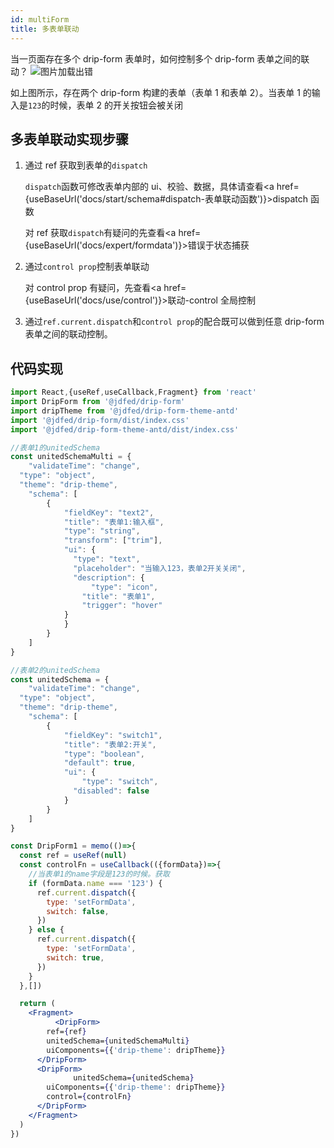 ```yaml
---
id: multiForm
title: 多表单联动
---
```




当一页面存在多个 drip-form 表单时，如何控制多个 drip-form 表单之间的联动？
<img src='https://storage.360buyimg.com/imgtools/272b5853ae-85334460-4cf9-11ec-9620-6d9821f0161f.gif' alt="图片加载出错"/>

如上图所示，存在两个 drip-form 构建的表单（表单 1 和表单 2）。当表单 1 的输入是`123`的时候，表单 2 的开关按钮会被关闭

## 多表单联动实现步骤

1. 通过 ref 获取到表单的`dispatch`

   `dispatch`函数可修改表单内部的 ui、校验、数据，具体请查看<a href={useBaseUrl('docs/start/schema#dispatch-表单联动函数')}>dispatch 函数</a>

   对 ref 获取`dispatch`有疑问的先查看<a href={useBaseUrl('docs/expert/formdata')}>错误于状态捕获</a>

2. 通过`control prop`控制表单联动

   对 control prop 有疑问，先查看<a href={useBaseUrl('docs/use/control')}>联动-control 全局控制</a>

3. 通过`ref.current.dispatch`和`control prop`的配合既可以做到任意 drip-form 表单之间的联动控制。

## 代码实现

```jsx title="代码实现"
import React,{useRef,useCallback,Fragment} from 'react'
import DripForm from '@jdfed/drip-form'
import dripTheme from '@jdfed/drip-form-theme-antd'
import '@jdfed/drip-form/dist/index.css'
import '@jdfed/drip-form-theme-antd/dist/index.css'

//表单1的unitedSchema
const unitedSchemaMulti = {
	"validateTime": "change",
  "type": "object",
  "theme": "drip-theme",
	"schema": [
		{
			"fieldKey": "text2",
			"title": "表单1:输入框",
			"type": "string",
			"transform": ["trim"],
			"ui": {
			  "type": "text",
			  "placeholder": "当输入123，表单2开关关闭",
			  "description": {
				  "type": "icon",
			  	"title": "表单1",
			  	"trigger": "hover"
		  	}
			}
		}
	]
}

//表单2的unitedSchema
const unitedSchema = {
	"validateTime": "change",
  "type": "object",
  "theme": "drip-theme",
	"schema": [
		{
			"fieldKey": "switch1",
			"title": "表单2:开关",
			"type": "boolean",
			"default": true,
			"ui": {
				"type": "switch",
			  "disabled": false
			}
		}
	]
}

const DripForm1 = memo(()=>{
  const ref = useRef(null)
  const controlFn = useCallback(({formData})=>{
    //当表单1的name字段是123的时候。获取
    if (formData.name === '123') {
      ref.current.dispatch({
        type: 'setFormData',
        switch: false,
      })
    } else {
      ref.current.dispatch({
        type: 'setFormData',
        switch: true,
      })
    }
  },[])

  return (
    <Fragment>
		  <DripForm>
        ref={ref}
        unitedSchema={unitedSchemaMulti}
        uiComponents={{'drip-theme': dripTheme}}
      </DripForm>
      <DripForm>
			  unitedSchema={unitedSchema}
        uiComponents={{'drip-theme': dripTheme}}
        control={controlFn}
      </DripForm>
    </Fragment>
  )
})
```
